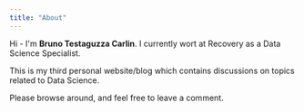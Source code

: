 ```yaml
---
title: "About"
---
```


Hi - I\'m **Bruno Testaguzza Carlin**. I currently wort at Recovery as a Data Science Specialist.

This is my third personal website/blog which contains discussions on topics related to Data Science.

Please browse around, and feel free to leave a comment.
